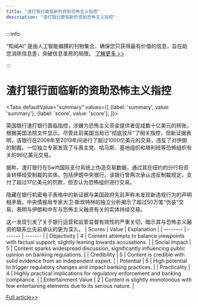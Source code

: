 ```yaml
---
title: "渣打银行面临新的资助恐怖主义指控"
description: "渣打银行面临新的资助恐怖主义指控"
---
```



:::info

“知闻AI“ 是由人工智能编撰的刊物集合，确保您只获得最有价值的信息，旨在助您消除信息差，突破信息茧房的局限。  [了解更多 >>](/)

:::

# 渣打银行面临新的资助恐怖主义指控


<Tabs
	defaultValue="summary"
	values={[
	{label: 'summary', value: 'summary'},
	{label: 'score', value: 'score'},
]}>
<TabItem value="summary">


英国银行渣打银行面临指控，涉嫌为恐怖主义资金提供者促成数十亿美元的转账，根据美国法院文件显示。尽管此前美国当局已"彻底驳斥"了相关指控，但新证据表明，该银行在2008年至2013年间进行了超过1000亿美元的交易，违反了对伊朗的制裁。一位独立专家发现了与真主党、哈马斯、基地组织和塔利班等恐怖组织有关的96亿美元交易。

据称，渣打银行在Swift国际支付系统上伪造交易数据，通过其在纽约的分行将资金转移给受制裁的实体，包括伊朗中央银行。该银行曾两次承认违反制裁规定，支付了超过17亿美元的罚款，但否认为恐怖组织进行交易。

隐藏在银行机密电子表格中的新证据与美国政府先前声称未发现新违规行为的声明相矛盾。中央情报局专家大卫·斯坎特林的独立分析揭示了超过50万笔"伪装"交易，表明与伊朗和中东与恐怖主义融资有关的实体持续交易。

这一发现引发了关于银行运营和监管监督有效性的严重关切，暗示其与恐怖主义融资的联系比先前承认的更为深入。
</TabItem>
<TabItem value="score">
	| Scores     | Value   | Explanation |
	| -------- | ------- | ------- |
	| Objectivity  | 4    | Content attempts to balance viewpoints with factual support, slightly leaning towards accusations.    |
	| Social Impact | 5     | Content sparks widespread discussion, significantly influencing public opinion on banking regulations.    |
	| Credibility    | 5    | Content is credible with solid evidence from an independent expert.    |
	| Potential    | 5    | High potential to trigger regulatory changes and impact banking practices.    |
	| Practicality    | 4    | Highly practical implications for regulatory enforcement and banking compliance.    |
	| Entertainment Value    | 2    | Content is slightly monotonous with few entertaining elements due to its serious nature.    |
</TabItem>
</Tabs>

[Full article>>](https://www.bbc.com/news/articles/cd11j09q2llo)
